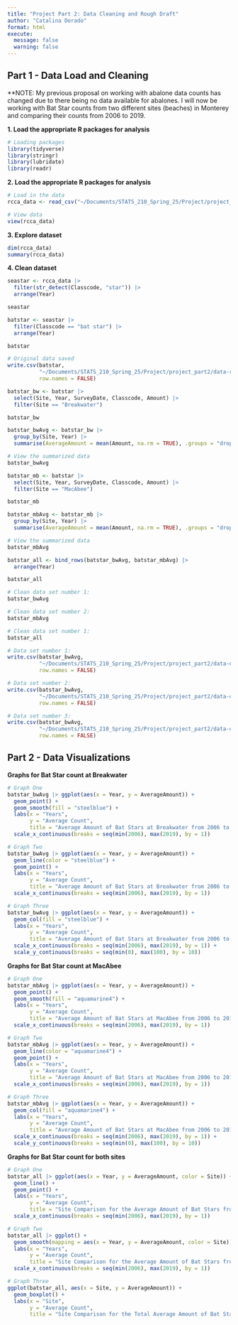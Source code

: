 ```yaml
---
title: "Project Part 2: Data Cleaning and Rough Draft"
author: "Catalina Dorado"
format: html
execute: 
  message: false
  warning: false
---
```


## Part 1 - Data Load and Cleaning

**NOTE: My previous proposal on working with abalone data counts has changed due to there 
being no data available for abalones. I will now be working with Bat Star counts from two 
different sites (beaches) in Monterey and comparing their counts from 2006 to 2019.


**1. Load the appropriate R packages for analysis**

```r
# Loading packages
library(tidyverse)
library(stringr)
library(lubridate)
library(readr)
```


**2. Load the appropriate R packages for analysis**

```r
# Load in the data
rcca_data <- read_csv("~/Documents/STATS_210_Spring_25/Project/project_part2/data-raw/RCCA_invertebrate_swath_data2.csv", show_col_types = FALSE)

# View data
view(rcca_data)
```


**3. Explore dataset**

```r
dim(rcca_data)
summary(rcca_data)
```


**4. Clean dataset**

```r
seastar <- rcca_data |>
  filter(str_detect(Classcode, "star")) |>
  arrange(Year)

seastar
```

```r
batstar <- seastar |>
  filter(Classcode == "bat star") |>
  arrange(Year)

batstar
```


```r
# Original data saved 
write.csv(batstar, 
          "~/Documents/STATS_210_Spring_25/Project/project_part2/data-raw/batstar.csv", 
          row.names = FALSE)
```



```r
batstar_bw <- batstar |>
  select(Site, Year, SurveyDate, Classcode, Amount) |>
  filter(Site == "Breakwater")

batstar_bw
```


```r
batstar_bwAvg <- batstar_bw |>
  group_by(Site, Year) |>
  summarise(AverageAmount = mean(Amount, na.rm = TRUE), .groups = "drop")

# View the summarized data
batstar_bwAvg
```

```r
batstar_mb <- batstar |>
  select(Site, Year, SurveyDate, Classcode, Amount) |>
  filter(Site == "MacAbee")

batstar_mb
```

```r
batstar_mbAvg <- batstar_mb |>
  group_by(Site, Year) |>
  summarise(AverageAmount = mean(Amount, na.rm = TRUE), .groups = "drop")

# View the summarized data
batstar_mbAvg
```

```r
batstar_all <- bind_rows(batstar_bwAvg, batstar_mbAvg) |>
  arrange(Year)

batstar_all
```

```r
# Clean data set number 1:
batstar_bwAvg

# Clean data set number 2:
batstar_mbAvg

# Clean data set number 1:
batstar_all
```


```r
# Data set number 1:
write.csv(batstar_bwAvg, 
          "~/Documents/STATS_210_Spring_25/Project/project_part2/data-clean/batstar_bwAvg.csv", 
          row.names = FALSE)

# Data set number 2:
write.csv(batstar_bwAvg, 
          "~/Documents/STATS_210_Spring_25/Project/project_part2/data-clean/batstar_mbAvg.csv", 
          row.names = FALSE)

# Data set number 3:
write.csv(batstar_bwAvg, 
          "~/Documents/STATS_210_Spring_25/Project/project_part2/data-clean/batstar_all.csv", 
          row.names = FALSE)
```



## Part 2 - Data Visualizations


**Graphs for Bat Star count at Breakwater**

```r
# Graph One
batstar_bwAvg |> ggplot(aes(x = Year, y = AverageAmount)) + 
  geom_point() + 
  geom_smooth(fill = "steelblue") + 
  labs(x = "Years", 
       y = "Average Count", 
       title = "Average Amount of Bat Stars at Breakwater from 2006 to 2019") + 
  scale_x_continuous(breaks = seq(min(2006), max(2019), by = 1))

# Graph Two
batstar_bwAvg |> ggplot(aes(x = Year, y = AverageAmount)) + 
  geom_line(color = "steelblue") + 
  geom_point() + 
  labs(x = "Years", 
       y = "Average Count", 
       title = "Average Amount of Bat Stars at Breakwater from 2006 to 2019") + 
  scale_x_continuous(breaks = seq(min(2006), max(2019), by = 1))

# Graph Three
batstar_bwAvg |> ggplot(aes(x = Year, y = AverageAmount)) + 
  geom_col(fill = "steelblue") + 
  labs(x = "Years", 
       y = "Average Count", 
       title = "Average Amount of Bat Stars at Breakwater from 2006 to 2019") + 
  scale_x_continuous(breaks = seq(min(2006), max(2019), by = 1)) + 
  scale_y_continuous(breaks = seq(min(0), max(100), by = 10))
```


**Graphs for Bat Star count at MacAbee**

```r
# Graph One
batstar_mbAvg |> ggplot(aes(x = Year, y = AverageAmount)) + 
  geom_point() + 
  geom_smooth(fill = "aquamarine4") + 
  labs(x = "Years", 
       y = "Average Count", 
       title = "Average Amount of Bat Stars at MacAbee from 2006 to 2019") + 
  scale_x_continuous(breaks = seq(min(2006), max(2019), by = 1))

# Graph Two
batstar_mbAvg |> ggplot(aes(x = Year, y = AverageAmount)) + 
  geom_line(color = "aquamarine4") + 
  geom_point() + 
  labs(x = "Years", 
       y = "Average Count", 
       title = "Average Amount of Bat Stars at MacAbee from 2006 to 2019") + 
  scale_x_continuous(breaks = seq(min(2006), max(2019), by = 1))

# Graph Three
batstar_mbAvg |> ggplot(aes(x = Year, y = AverageAmount)) + 
  geom_col(fill = "aquamarine4") + 
  labs(x = "Years", 
       y = "Average Count", 
       title = "Average Amount of Bat Stars at MacAbee from 2006 to 2019") + 
  scale_x_continuous(breaks = seq(min(2006), max(2019), by = 1)) + 
  scale_y_continuous(breaks = seq(min(0), max(100), by = 10))
```


**Graphs for Bat Star count for both sites**

```r
# Graph One
batstar_all |> ggplot(aes(x = Year, y = AverageAmount, color = Site)) + 
  geom_line() + 
  geom_point() + 
  labs(x = "Years", 
       y = "Average Count", 
       title = "Site Comparison for the Average Amount of Bat Stars from 2006 to 2019") + 
  scale_x_continuous(breaks = seq(min(2006), max(2019), by = 1))

# Graph Two
batstar_all |> ggplot() + 
  geom_smooth(mapping = aes(x = Year, y = AverageAmount, color = Site)) +
  labs(x = "Years", 
       y = "Average Count", 
       title = "Site Comparison for the Average Amount of Bat Stars from 2006 to 2019") + 
  scale_x_continuous(breaks = seq(min(2006), max(2019), by = 1))

# Graph Three
ggplot(batstar_all, aes(x = Site, y = AverageAmount)) + 
  geom_boxplot() + 
  labs(x = "Site", 
       y = "Average Count", 
       title = "Site Comparison for the Total Average Amount of Bat Stars")
```








